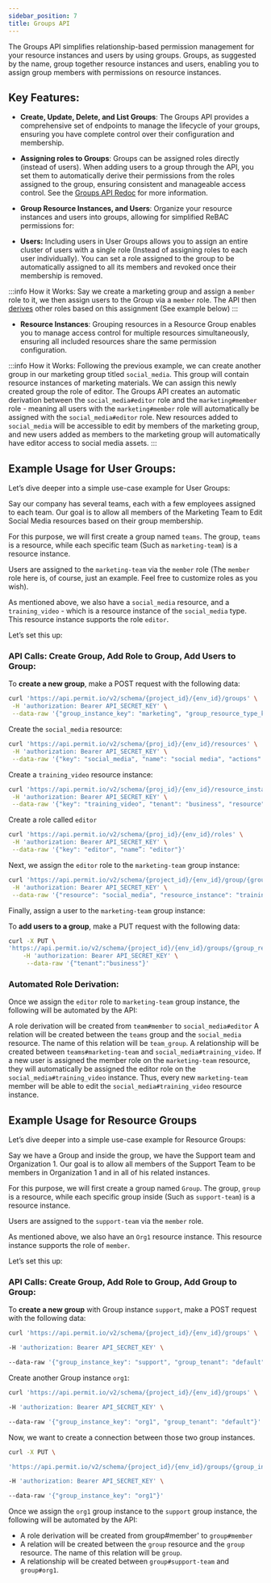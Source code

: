 ```yaml
---
sidebar_position: 7
title: Groups API
---
```



<p className="intro-paragraph">The Groups API simplifies relationship-based permission management for your resource instances and users by using groups. Groups, as suggested by the name, group together resource instances and users, enabling you to assign group members with permissions on resource instances. </p>


## Key Features:

- **Create, Update, Delete, and List Groups**: The Groups API provides a comprehensive set of endpoints to manage the lifecycle of your groups, ensuring you have complete control over their configuration and membership.

- **Assigning roles to Groups**: Groups can be assigned roles directly (instead of users). When adding users to a group through the API, you set them to automatically derive their permissions from the roles assigned to the group, ensuring consistent and manageable access control. See the [Groups API Redoc](https://api.permit.io/v2/redoc#tag/Groups) for more information.

- **Group Resource Instances, and Users**: Organize your resource instances and users into groups, allowing for simplified ReBAC permissions for:

- **Users:** Including users in User Groups allows you to assign an entire cluster of users with a single role (Instead of assigning roles to each user individually). You can set a role assigned to the group to be automatically assigned to all its members and revoked once their membership is removed.

:::info How it Works:
Say we create a marketing group and assign a `member` role to it, we then assign users to the Group via a `member` role. The API then [derives](/how-to/build-policies/rebac/overview/#role-derivation) other roles based on this assignment (See example below)
:::

- **Resource Instances**: Grouping resources in a Resource Group enables you to manage access control for multiple resources simultaneously, ensuring all included resources share the same permission configuration.

:::info How it Works:
Following the previous example, we can create another group in our marketing group titled `social_media`. This group will contain resource instances of marketing materials. We can assign this newly created group the role of editor.
The Groups API creates an automatic derivation between the `social_media#editor` role and the `marketing#member` role - meaning all users with the `marketing#member` role will automatically be assigned with the `social_media#editor` role. New resources added to `social_media` will be accessible to edit by members of the marketing group, and new users added as members to the marketing group will automatically have editor access to social media assets.
:::

## Example Usage for User Groups:

Let’s dive deeper into a simple use-case example for User Groups:

Say our company has several teams, each with a few employees assigned to each team. Our goal is to allow all members of the Marketing Team to Edit Social Media resources based on their group membership.

For this purpose, we will first create a group named `teams`. The group, `teams` is a resource, while each specific team (Such as `marketing-team`) is a resource instance.

Users are assigned to the `marketing-team` via the `member` role (The `member` role here is, of course, just an example. Feel free to customize roles as you wish).

As mentioned above, we also have a `social_media` resource, and a `training_video` - which is a resource instance of the `social_media` type. This resource instance supports the role `editor`.

Let’s set this up:

### API Calls: Create Group, Add Role to Group, Add Users to Group:


To **create a new group**, make a POST request with the following data:

```bash
curl 'https://api.permit.io/v2/schema/{project_id}/{env_id}/groups' \
 -H 'authorization: Bearer API_SECRET_KEY' \
 --data-raw '{"group_instance_key": "marketing", "group_resource_type_key": "teams", "group_tenant": "default"}'
```

Create the `social_media` resource:

```bash
curl 'https://api.permit.io/v2/schema/{proj_id}/{env_id}/resources' \
 -H 'authorization: Bearer API_SECRET_KEY' \
 --data-raw '{"key": "social_media", "name": "social media", "actions":{}}'
```

Create a `training_video` resource instance:

```bash
curl 'https://api.permit.io/v2/schema/{proj_id}/{env_id}/resource_instances' \
 -H 'authorization: Bearer API_SECRET_KEY' \
 --data-raw '{"key": "training_video", "tenant": "business", "resource":"social_media"}'
```

Create a role called `editor`
```bash
curl 'https://api.permit.io/v2/schema/{proj_id}/{env_id}/roles' \
 -H 'authorization: Bearer API_SECRET_KEY' \
 --data-raw '{"key": "editor", "name”: "editor"}'
```

Next, we assign the `editor` role to the `marketing-team` group instance:

```bash
curl 'https://api.permit.io/v2/schema/{project_id}/{env_id}/group/{group_resource_type_key}/roles' \
 -H 'authorization: Bearer API_SECRET_KEY' \
 --data-raw '{"resource": "social_media", "resource_instance": "training_video", "role": "editor", tenant:"business"}'
```

Finally, assign a user to the `marketing-team` group instance:

To **add users to a group**, make a PUT request with the following data:

```bash
curl -X PUT \
'https://api.permit.io/v2/schema/{project_id}/{env_id}/groups/{group_resource_type_key}/users/{user_id}' \
    -H 'authorization: Bearer API_SECRET_KEY' \
     --data-raw '{"tenant":"business"}'
```

### Automated Role Derivation:

Once we assign the `editor` role to `marketing-team` group instance,  the following will be automated by the API:


A role derivation will be created from `team#member` to `social_media#editor`
A relation will be created between the `teams` group and the `social_media` resource. The name of this relation will be `team_group`.
A relationship will be created between `teams#marketing-team` and `social_media#training_video`.
If a new user is assigned the member role on the `marketing-team` resource, they will automatically be assigned the editor role on the `social_media#training_video` instance.
Thus, every new `marketing-team` member will be able to edit the `social_media#training_video` resource instance.

## Example Usage for Resource Groups

Let’s dive deeper into a simple use-case example for Resource Groups:

Say we have a Group and inside the group, we have the Support team and Organization 1. Our goal is to allow all members of the Support Team to be members in Organization 1 and in all of his related instances.

For this purpose, we will first create a group named `Group`. The group, `group` is a resource, while each specific group inside (Such as `support-team`) is a resource instance.

Users are assigned to the `support-team` via the `member` role.

As mentioned above, we also have an `Org1` resource instance.
This resource instance supports the role of `member`.

Let’s set this up:

### API Calls: Create Group, Add Role to Group, Add Group to Group:

To **create a new group** with Group instance `support`, make a POST request with the following data:

```bash
curl 'https://api.permit.io/v2/schema/{project_id}/{env_id}/groups' \

-H 'authorization: Bearer API_SECRET_KEY' \

--data-raw '{"group_instance_key": "support", "group_tenant": "default"}'

```

Create another Group instance `org1`:

```bash
curl 'https://api.permit.io/v2/schema/{project_id}/{env_id}/groups' \

-H 'authorization: Bearer API_SECRET_KEY' \

--data-raw '{"group_instance_key": "org1", "group_tenant": "default"}'
```

Now, we want to create a connection between those two group instances.

```bash
curl -X PUT \

'https://api.permit.io/v2/schema/{project_id}/{env_id}/groups/{group_instance_key}/assign_group' \

-H 'authorization: Bearer API_SECRET_KEY' \

--data-raw '{"group_instance_key": "org1"}'
```

Once we assign the `org1` group instance  to the `support` group instance, the following will be automated by the API:

- A role derivation will be created from group#member' to `group#member`
- A relation will be created between the `group` resource and the `group` resource. The name of this relation will be `group`.
- A relationship will be created between `group#support-team` and `group#org1`.